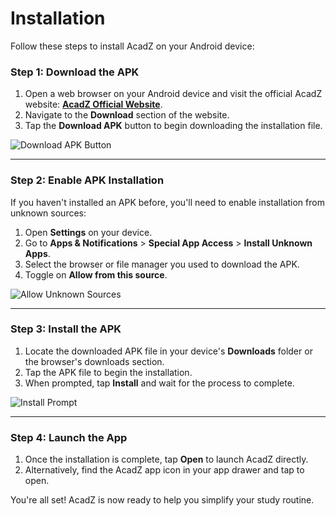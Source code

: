 # Installation

Follow these steps to install AcadZ on your Android device:

### Step 1: Download the APK
1. Open a web browser on your Android device and visit the official AcadZ website: [**AcadZ Official Website**](#).
2. Navigate to the **Download** section of the website.
3. Tap the **Download APK** button to begin downloading the installation file.

![Download APK Button](image-path)

---

### Step 2: Enable APK Installation
If you haven't installed an APK before, you'll need to enable installation from unknown sources:
1. Open **Settings** on your device.
2. Go to **Apps & Notifications** > **Special App Access** > **Install Unknown Apps**.
3. Select the browser or file manager you used to download the APK.
4. Toggle on **Allow from this source**.

![Allow Unknown Sources](image-path)

---

### Step 3: Install the APK
1. Locate the downloaded APK file in your device's **Downloads** folder or the browser's downloads section.
2. Tap the APK file to begin the installation.
3. When prompted, tap **Install** and wait for the process to complete.

![Install Prompt](image-path)

---

### Step 4: Launch the App
1. Once the installation is complete, tap **Open** to launch AcadZ directly.
2. Alternatively, find the AcadZ app icon in your app drawer and tap to open.

You're all set! AcadZ is now ready to help you simplify your study routine.
